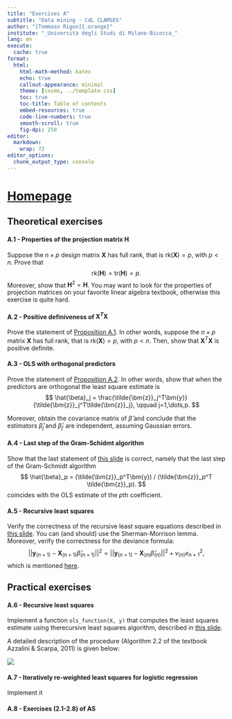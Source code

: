 ```yaml
---
title: "Exercises A"
subtitle: "Data mining - CdL CLAMSES"
author: "[Tommaso Rigon]{.orange}"
institute: "_Università degli Studi di Milano-Bicocca_"
lang: en
execute:
  cache: true
format:
  html:
    html-math-method: katex
    echo: true
    callout-appearance: minimal
    theme: [cosmo, ../template.css]
    toc: true
    toc-title: Table of contents
    embed-resources: true
    code-line-numbers: true
    smooth-scroll: true
    fig-dpi: 250
editor: 
  markdown: 
    wrap: 72
editor_options: 
  chunk_output_type: console
---
```


# [Homepage](../index.html)

## Theoretical exercises

#### A.1 - Properties of the projection matrix $\bm{H}$

Suppose the $n\times p$ design matrix $\bm{X}$ has [full rank]{.blue}, that is $\text{rk}(\bm{X}) = p$, with $p < n$. [Prove]{.orange} that 
$$
\text{rk}(\bm{H}) = \text{tr}(\bm{H}) = p.
$$
Moreover, show that $\bm{H}^2 = \bm{H}$. You may want to look for the properties of [projection matrices]{.orange} on your favorite linear algebra textbook, otherwise this exercise is quite hard. 

#### A.2 - Positive definiveness of $\bm{X}^T\bm{X}$

[Prove]{.orange} the statement of [Proposition A.1](../slides/un_A.html#cholesky-factorization). In other words, suppose the  $n\times p$  matrix $\bm{X}$ has [full rank]{.blue}, that is $\text{rk}(\bm{X}) = p$, with $p < n$. Then, show that $\bm{X}^T\bm{X}$ is [positive definite]{.blue}.

#### A.3 - OLS with orthogonal predictors

[Prove]{.orange} the statement of [Proposition A.2](../slides/un_A.html#orthogonal-predictors). In other words, show that when the predictors are orthogonal the least square estimate is $$
\hat{\beta}_j = \frac{\tilde{\bm{z}}_j^T\bm{y}}{\tilde{\bm{z}}_j^T\tilde{\bm{z}}_j}, \qquad j=1,\dots,p.
$$

Moreover, obtain the covariance matrix of $\hat{\beta}$ and conclude that the estimators $\hat{\beta}_j$ and $\hat{\beta}_{j'}$ are independent, assuming Gaussian errors.

#### A.4 - Last step of the Gram-Schidmt algorithm

Show that the last statement of [this slide](../slides/un_A.html#the-qr-decomposition-and-least-squares) is correct, namely that the [last step]{.orange} of the [Gram-Schmidt]{.blue} algorithm
$$
\hat{\beta}_p = (\tilde{\bm{z}}_p^T\bm{y}) / (\tilde{\bm{z}}_p^T \tilde{\bm{z}}_p).
$$
coincides with the OLS estimate of the $p$th coefficient. 

#### A.5 - Recursive least squares

[Verify]{.orange} the correctness of the [recursive least square]{.blue} equations described in [this slide](../slides/un_A.html#the-recursive-least-squares-algorithm-i). You can (and should) use the Sherman-Morrison lemma. Moreover, verify the correctness for the deviance formula:
$$
||\bm{y}_{(n + 1)} - \bm{X}_{(n+1)}\hat{\beta}_{(n+1)}||^2 = ||\bm{y}_{(n + 1)} - \bm{X}_{(n)}\hat{\beta}_{(n)}||^2 + v_{(n)} e_{n+1}^2,
$$
which is mentioned [here](../slides/un_A.html#the-recursive-least-squares-algorithm-ii).


## Practical exercises

#### A.6 - Recursive least squares

[Implement]{.orange} a function `ols_function(X, y)` that computes the least squares estimate using therecursive least squares algorithm, described in [this slide](../slides/un_A.html#the-recursive-least-squares-algorithm-i).

A detailed description of the procedure ([Algorithm 2.2]{.blue} of the textbook Azzalini \& Scarpa, 2011) is given below:

![](img/recursive.png)


#### A.7 - Iteratively re-weighted least squares for logistic regression

Implement it

#### A.8 - Exercises (2.1-2.8) of AS